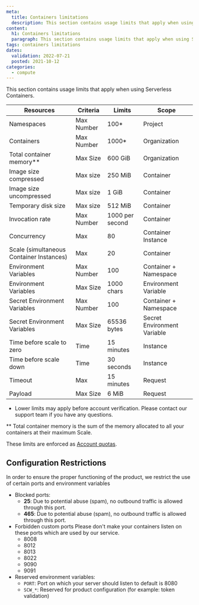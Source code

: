 ```yaml
---
meta:
  title: Containers limitations
  description: This section contains usage limits that apply when using Serverless Containers.
content:
  h1: Containers limitations
  paragraph: This section contains usage limits that apply when using Serverless Containers.
tags: containers limitations
dates:
  validation: 2022-07-21
  posted: 2021-10-12
categories:
  - compute
---
```


This section contains usage limits that apply when using Serverless Containers.

| Resources                                         | Criteria   | Limits          | Scope                       |
|---------------------------------------------------|------------|-----------------|-----------------------------|
| Namespaces                                        | Max Number | 100*            | Project                     |
| Containers                                        | Max Number | 1000*           | Organization                |
| Total container memory\*\*                        | Max Size   | 600 GiB         | Organization                |
| Image size compressed                             | Max size   | 250 MiB         | Container                   |
| Image size uncompressed                           | Max size   | 1 GiB           | Container                   |
| Temporary disk size                               | Max size   | 512 MiB         | Container                   |
| Invocation rate                                   | Max Number | 1000 per second | Container                   |
| Concurrency                                       | Max        | 80              | Container Instance          |
| Scale (simultaneous Container Instances)          | Max        | 20              | Container                   |
| Environment Variables                             | Max Number | 100             | Container + Namespace       |
| Environment Variables                             | Max Size   | 1000 chars      | Environment Variable        |
| Secret Environment Variables                      | Max Number | 100             | Container + Namespace       |
| Secret Environment Variables                      | Max Size   | 65536 bytes     | Secret Environment Variable |
| Time before scale to zero                         | Time       | 15 minutes      | Instance                    |
| Time before scale down                            | Time       | 30 seconds      | Instance                    |
| Timeout                                           | Max        | 15 minutes      | Request                     |
| Payload                                           | Max Size   | 6 MiB           | Request                     |

* Lower limits may apply before account verification. Please contact our support team if you have any questions.

\** Total container memory is the sum of the memory allocated to all your containers at their maximum Scale.

These limits are enforced as [Account quotas](/console/my-account/reference-content/account-quotas/#serverless-containers).

## Configuration Restrictions

In order to ensure the proper functioning of the product, we restrict the use of certain ports and environment variables

* Blocked ports:
  * **25**: Due to potential abuse (spam), no outbound traffic is allowed through this port.
  * **465**: Due to potential abuse (spam), no outbound traffic is allowed through this port.
* Forbidden custom ports
  Please don't make your containers listen on these ports which are used by our service.
  * 8008
  * 8012
  * 8013
  * 8022
  * 9090
  * 9091
* Reserved environment variables:
  * `PORT`: Port on which your server should listen to default is 8080
  * `SCW_*`: Reserved for product configuration (for example: token validation)
